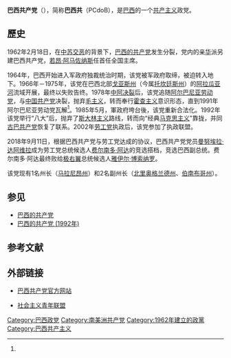 {{about|1962年成立的巴西共产党|其他名称相似的政党|巴西共产党 (消歧义)}}
{{Infobox Political party
|country = 巴西
|name = 巴西共產黨
|native_name = Partido Comunista do Brasil
|colorcode = red
|party_logo = [[File:PCdoB_logo.svg|File:PCdoB logo.svg]]
|创始人=[[若昂·阿马佐纳斯|若昂·阿马佐纳斯]]
|leader1_title     = 全国主席
|leader1_name      =  [[卢西亚娜·桑托斯|卢西亚娜·桑托斯]]
|foundation = 1922年3月25日（正式)

1962年2月18日 （分裂自 [[巴西的共产党|巴西的共产党]])
|split        = [[巴西的共产党|巴西的共产党]]
|ideology     = [[共產主義|共產主義]]<br>[[马克思列宁主义|马克思列宁主义]]<br>''历史上：''<br>[[毛主义|毛主义]]<br>[[霍查主义|霍查主义]]<ref name=hc>[https://pcb.org.br/portal2/580/as-diferencas-entre-pcb-e-pcdob/ As diferenças entre PCB e PCdoB]</ref>
|position     = [[左翼|左翼]]
|headquarters = [[巴西利亚|巴西利亚]]
|newspaper  = 《[[工人阶级_(报纸)|工人阶级]]》
|youth_wing = [[社会主义青年联盟_(巴西)|社会主义青年联盟]]
|智库 = 莫里西奥·格拉博伊斯基金会
|membership = 414642
|统计日期=
|national   = 
|international = [[共產黨和工人黨國際會議|共產黨和工人黨國際會議]]<br>[[国际共产主义研讨会|国际共产主义研讨会]]（历史上）
|affiliation1_title= 美洲组织
|affiliation1= [[圣保罗论坛|圣保罗论坛]]<br>[[玻利瓦尔人民大会|玻利瓦尔人民大会]]
|colours = [[紅色|紅色]]和[[黄色|黄色]]
|blank1_title = 高等選舉法院識別號碼
|blank1_info = 65
|seats1_title = [[巴西眾議院|眾議院]]
|seats1       = {{Infobox political party/seats|7|513|hex=#FF2400}}
|seats2_title = [[巴西參議院|參議院]]
|seats2       = {{Infobox political party/seats|0|81|hex=#FF2400}}
|seats3_title = [[巴西行政区划|州议会]]
|seats3       = {{Infobox political party/seats|21|1024|hex=#FF2400}}
|seats4_title = 市议会
|seats4       = {{Infobox political party/seats|998|51748|hex=#FF2400}}
|website = {{url|http://www.pcdob.org.br/}}
| flag        = [[File:PCdoB_flag.svg|150px]]
}}
{{共产党}}
'''巴西共产党'''（{{lang-pt|Partido Comunista do Brasil}}），简称'''巴西共'''（PCdoB），是[[巴西|巴西]]的一个[[共产主义|共产主义]]政党。

== 歷史 ==
1962年2月18日，在[[中苏交恶|中苏交恶]]的背景下，[[巴西的共产党|巴西的共产党]]发生分裂，党内的亲[[中华人民共和国|华]]派另建巴西共产党，[[若昂·阿马佐纳斯|若昂·阿马佐纳斯]]任首任全国主席。

1964年，巴西开始进入军政府独裁统治时期，该党被军政府取缔，被迫转入地下。1966年－1975年，该党在巴西北部[[戈亚斯州|戈亚斯州]]（今属[[托坎廷斯州|托坎廷斯州]]）的[[阿拉瓜亚河|阿拉瓜亚河]]流域开展{{le|阿拉瓜亚游击战争|Araguaia Guerrilla War|游击战争}}，最终以失败告终。1978年[[中阿决裂|中阿决裂]]后，该党追随[[阿尔巴尼亚劳动党|阿尔巴尼亚劳动党]]，与[[中国共产党|中国共产党]]决裂，抛弃[[毛主义|毛主义]]，转而奉行[[霍查主义|霍查主义]]意识形态，直到1991年阿尔巴尼亚劳动党瓦解<ref name=hc></ref>。1985年5月，軍政府垮台後，该党重新合法化。1992年该党举行“八大”后，抛弃了[[斯大林主义|斯大林主义]]路线，转而向“经典[[马克思主义|马克思主义]]”靠拢，并同[[古巴共产党|古巴共产党]]恢复了联系。2002年[[劳工党_(巴西)|劳工党]]执政后，该党参加了执政联盟。

2018年9月11日，根据巴西共产党与劳工党达成的协议，巴西共产党党员[[曼努埃拉·达阿维拉|曼努埃拉·达阿维拉]]成为劳工党总统候选人[[费尔南多·阿达|费尔南多·阿达]]的竞选搭档，竞选巴西副总统。费尔南多·阿达最终败给[[极右翼|极右翼]]总统候选人[[雅伊尔·博索纳罗|雅伊尔·博索纳罗]]。

该党现有1名州长（[[马拉尼昂州|马拉尼昂州]]）和2名副州长（[[北里奥格兰德州|北里奥格兰德州]]、[[伯南布哥州|伯南布哥州]]）。

== 参见 ==
*[[巴西的共产党|巴西的共产党]]
*[[巴西的共产党_(1992年)|巴西的共产党 (1992年)]]

== 参考文献 ==
{{reflist}}

== 外部链接 ==
*{{pt icon}} [http://www.vermelho.org.br/ 巴西共产党官方网站]{{Wayback|url=http://www.vermelho.org.br/ |date=20190606092029 }}
*{{pt icon}} [http://www.ujs.org.br/ 社会主义青年联盟] {{Wayback|url=http://www.ujs.org.br/ |date=20210314204751 }}

{{巴西政党}}
{{亲阿尔巴尼亚的共产党}}

[[Category:巴西政党|Category:巴西政党]]
[[Category:南美洲共产党|Category:南美洲共产党]]
[[Category:1962年建立的政黨|Category:1962年建立的政黨]]
[[Category:巴西共产主义|Category:巴西共产主义]]
